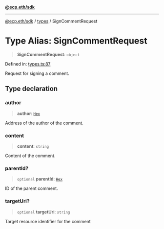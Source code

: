 [**@ecp.eth/sdk**](/sdk-reference/index.mdx)

***

[@ecp.eth/sdk](/sdk-reference/index.mdx) / [types](/sdk-reference/types/index.mdx) / SignCommentRequest

# Type Alias: SignCommentRequest

> **SignCommentRequest**: `object`

Defined in: [types.ts:87](https://github.com/ecp-eth/comments-monorepo/blob/main/packages/sdk/src/types.ts#L87)

Request for signing a comment.

## Type declaration

### author

> **author**: [`Hex`](/sdk-reference/types/type-aliases/Hex.mdx)

Address of the author of the comment.

### content

> **content**: `string`

Content of the comment.

### parentId?

> `optional` **parentId**: [`Hex`](/sdk-reference/types/type-aliases/Hex.mdx)

ID of the parent comment.

### targetUri?

> `optional` **targetUri**: `string`

Target resource identifier for the comment
